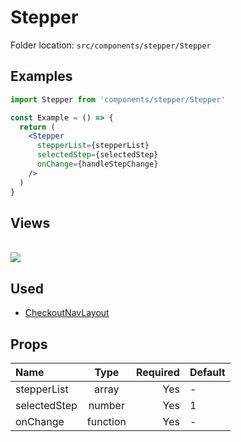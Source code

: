 # Stepper


<Callout>Folder location: `src/components/stepper/Stepper`</Callout>

## Examples

```jsx
import Stepper from 'components/stepper/Stepper'

const Example = () => {
  return (
    <Stepper
      stepperList={stepperList}
      selectedStep={selectedStep}
      onChange={handleStepChange}
    />
  )
}
```

## Views

<br />
<img src="/stepper.png" />

## Used

- [CheckoutNavLayout](https://bazaar-doc.netlify.app/layouts/checkout-layout)

## Props

| Name         |   Type   | Required | Default |
| :----------- | :------: | -------: | ------- |
| stepperList  |  array   |      Yes | -       |
| selectedStep |  number  |      Yes | 1       |
| onChange     | function |      Yes | -       |
